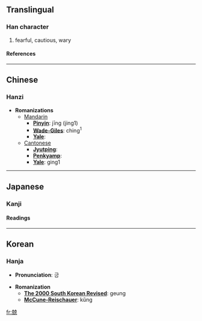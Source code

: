 ==Translingual==
===Han character===
{{Han char|rad=儿|as=12|sn=14|four=4421<sub>6</sub>|canj=十山十口山 (JUJRU)}}
# fearful, cautious, wary
====References====
{{Han ref|kx=0125.220|dkj=01395|dj=0266.070|hdz=10274.040|uh=5162|ud=20834|bh=B9B8|bd=47544}}
----

==Chinese==
===Hanzi===


* '''Romanizations'''
** [[Mandarin]]
*** '''[[Pinyin]]''': jīng (jing1)
*** '''[[Wade-Giles]]''': ching<sup>1</sup>
*** '''[[Yale]]''': 
**[[Cantonese]]
***'''[[Jyutping]]''':
***'''[[Penkyamp]]''': 
***'''[[Yale]]''': ging1


----
==Japanese==
===Kanji===
{{ja-kanji|grade=|rs=儿12}}
====Readings====
{{ja-readings|on=[[きょう]] (kyō)|kun=[[おそれる]] (osoreru), [[つつしむ]] (tsutsushimu)}}


----
==Korean==
===Hanja===

* '''Pronunciation''': 긍

* '''Romanization'''
** '''[[The 2000 South Korean Revised Romanization|The 2000 South Korean Revised]]''': geung
** '''[[McCune-Reischauer]]''': kŭng


[[fr:兢]]